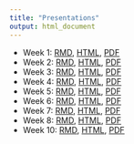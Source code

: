 ```yaml
---
title: "Presentations"
output: html_document
---
```


- Week 1: [RMD](https://github.com/making-data-science-count/s21-intro-to-data-sci-methods-in-ed/blob/main/presentations-week-1.Rmd), [HTML](slides/presentations-week-1.html), [PDF](slides/presentations-week-1.pdf)
- Week 2: [RMD](https://github.com/making-data-science-count/s21-intro-to-data-sci-methods-in-ed/blob/main/slides/presentations-week-2.Rmd), [HTML](slides/presentations-week-2.html), [PDF](slides/presentations-week-2.pdf)
- Week 3: [RMD](https://github.com/making-data-science-count/s21-intro-to-data-sci-methods-in-ed/blob/main/slides/presentations-week-3.Rmd), [HTML](slides/presentations-week-3.html), [PDF](slides/presentations-week-3.pdf)
- Week 4: [RMD](https://github.com/making-data-science-count/s21-intro-to-data-sci-methods-in-ed/blob/main/slides/presentations-week-4.Rmd), [HTML](slides/presentations-week-4.html), [PDF](slides/presentations-week-4.pdf)
- Week 5: [RMD](https://github.com/making-data-science-count/s21-intro-to-data-sci-methods-in-ed/blob/main/slides/presentations-week-5.Rmd), [HTML](slides/presentations-week-5.html), [PDF](slides/presentations-week-5.pdf)
- Week 6: [RMD](https://github.com/making-data-science-count/s21-intro-to-data-sci-methods-in-ed/blob/main/slides/presentations-week-6.Rmd), [HTML](slides/presentations-week-6.html), [PDF](slides/presentations-week-6.pdf)
- Week 7: [RMD](https://github.com/making-data-science-count/s21-intro-to-data-sci-methods-in-ed/blob/main/slides/presentations-week-7.Rmd), [HTML](slides/presentations-week-7.html), [PDF](slides/presentations-week-7.pdf)
- Week 8: [RMD](https://github.com/making-data-science-count/s21-intro-to-data-sci-methods-in-ed/blob/main/slides/presentations-week-8.Rmd), [HTML](slides/presentations-week-8.html), [PDF](slides/presentations-week-8.pdf)
- Week 10: [RMD](https://github.com/making-data-science-count/s21-intro-to-data-sci-methods-in-ed/blob/main/slides/presentations-week-10.Rmd), [HTML](slides/presentations-week-10.html), [PDF](slides/presentations-week-10.pdf)